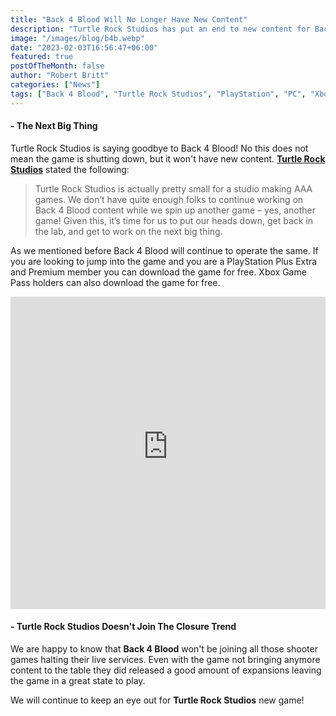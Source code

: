```yaml
---
title: "Back 4 Blood Will No Longer Have New Content"
description: "Turtle Rock Studios has put an end to new content for Back 4 Blood."
image: "/images/blog/b4b.webp"
date: "2023-02-03T16:56:47+06:00"
featured: true
postOfTheMonth: false
author: "Robert Britt"
categories: ["News"]
tags: ["Back 4 Blood", "Turtle Rock Studios", "PlayStation", "PC", "Xbox"]
---
```


#### - The Next Big Thing

Turtle Rock Studios is saying goodbye to Back 4 Blood! No this does not mean the game is shutting down, but it won't have new content. **[Turtle Rock Studios](https://turtlerockstudios.com/news/b4b-2223)** stated the following:

> Turtle Rock Studios is actually pretty small for a studio making AAA games. We don’t have quite enough folks to continue working on Back 4 Blood content while we spin up another game – yes, another game! Given this, it’s time for us to put our heads down, get back in the lab, and get to work on the next big thing.

As we mentioned before Back 4 Blood will continue to operate the same. If you are looking to jump into the game and you are a PlayStation Plus Extra and Premium member you can download the game for free. Xbox Game Pass holders can also download the game for free.

<iframe
	width='100%'
	height='500'
	src='https://www.youtube-nocookie.com/embed/piY-dwt4eCw'
	title='YouTube video player'
	frameborder='0'
	allow='accelerometer; autoplay; clipboard-write; encrypted-media; gyroscope; picture-in-picture; web-share'
	allowfullscreen
></iframe>

#### - Turtle Rock Studios Doesn't Join The Closure Trend

We are happy to know that **Back 4 Blood** won't be joining all those shooter games halting their live services. Even with the game not bringing anymore content to the table they did released a good amount of expansions leaving the game in a great state to play.

We will continue to keep an eye out for **Turtle Rock Studios** new game!

